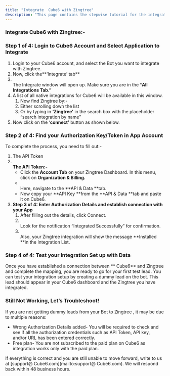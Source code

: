 ```yaml
---
title: "Integrate  Cube6 with Zingtree"
description: "This page contains the stepwise tutorial for the integration with  Cube6"
---
```


### **Integrate  Cube6 with Zingtree:-**

### **Step 1 of 4: Login to  Cube6 Account and Select Application to Integrate**

1. Login to your  Cube6 account, and select the Bot you want to integrate with Zingtree.
2. Now, click the**‘Integrate’ tab** 
3. \
   The Integrate window will open up. Make sure you are in the **“All Integrations Tab.”**
4. A list of all native integrations for  Cube6 will be available in this window.
   1. Now find Zingtree by:-
   2. Either scrolling down the list
   3. Or by typing in **‘**Zingtree**’** in the search box with the placeholder “search integration by name”
5. Now click on the ‘**connect’** button as shown below.

### **Step 2 of 4: Find your Authorization Key/Token in App Account**

To complete the process, you need to fill out:-

1. The API Token
2. **\
   The API Token:-**
   - Click the **Account Tab** on your Zingtree Dashboard. In this menu, click on **Organization & Billing.**
   - \
     Here, navigate to the **API & Data **tab.
   - Now copy your **API Key **from the **API & Data **tab and paste it on  Cube6.
3. **Step 3 of 4: Enter Authorization Details and establish connection with your App**
   1. After filling out the details, click Connect.
   2. \
      Look for the notification “Integrated Successfully” for confirmation.
   3. \
      Also, your Zingtree integration will show the message **Installed **in the Integration List.

### **Step 4 of 4: Test your Integration Set up with Data**

Once you have established a connection between ** Cube6** and Zingtree and complete the mapping, you are ready to go for your first test lead. You can test your integration setup by creating a dummy lead on the bot. This lead should appear in your  Cube6 dashboard and the Zingtree you have integrated.

### **Still Not Working, Let’s Troubleshoot\!**

If you are not getting dummy leads from your Bot to Zingtree , it may be due to multiple reasons:

- Wrong Authorization Details added- You will be required to check and see if all the authorization credentials such as API Token, API key, and/or URL has been entered correctly.
- Free plan- You are not subscribed to the paid plan on  Cube6 as integration works only with the paid plan.

If everything is correct and you are still unable to move forward, write to us at [support@ Cube6.com](mailto:support@ Cube6.com). We will respond back within 48 business hours.